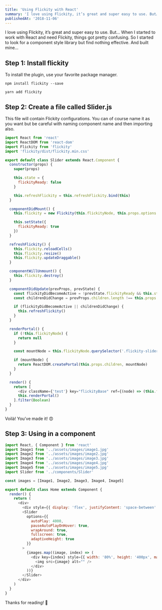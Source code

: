 ```yaml
---
title: 'Using Flickity with React'
summary: 'I love using Flickity, it’s great and super easy to use. But…'
publishedAt: '2018-11-06'
---
```


I love using Flickity, it’s great and super easy to use. But… When I started to work with React and need Flickity, things got pretty confusing. So I started to look for a component style library but find nothing effective. And built mine…

## Step 1: Install flickity

To install the plugin, use your favorite package manager.

```bash:NPM
npm install flickity --save
```

```bash:Yarn
yarn add flickity
```

## Step 2: Create a file called Slider.js

This file will contain Flickity configurations. You can of course name it as you want but be careful with naming component name and then importing also.

```jsx:Slider.js
import React from 'react'
import ReactDOM from 'react-dom'
import Flickity from 'flickity'
import 'flickity/dist/flickity.min.css'

export default class Slider extends React.Component {
  constructor(props) {
    super(props)

    this.state = {
      flickityReady: false
    }

    this.refreshFlickity = this.refreshFlickity.bind(this)
  }

  componentDidMount() {
    this.flickity = new Flickity(this.flickityNode, this.props.options || {})

    this.setState({
      flickityReady: true
    })
  }

  refreshFlickity() {
    this.flickity.reloadCells()
    this.flickity.resize()
    this.flickity.updateDraggable()
  }

  componentWillUnmount() {
    this.flickity.destroy()
  }

  componentDidUpdate(prevProps, prevState) {
    const flickityDidBecomeActive = !prevState.flickityReady && this.state.flickityReady
    const childrenDidChange = prevProps.children.length !== this.props.children.length

    if (flickityDidBecomeActive || childrenDidChange) {
      this.refreshFlickity()
    }
  }

  renderPortal() {
    if (!this.flickityNode) {
      return null
    }

    const mountNode = this.flickityNode.querySelector('.flickity-slider')

    if (mountNode) {
      return ReactDOM.createPortal(this.props.children, mountNode)
    }
  }

  render() {
    return [
      <div className={'test'} key="flickityBase" ref={(node) => (this.flickityNode = node)} />,
      this.renderPortal()
    ].filter(Boolean)
  }
}
```

Voilà! You’ve made it! 😍

## Step 3: Using in a component

```jsx:ExampleComponent.js
import React, { Component } from 'react'
import Image1 from '../assets/images/image1.jpg'
import Image2 from '../assets/images/image2.jpg'
import Image3 from '../assets/images/image3.jpg'
import Image4 from '../assets/images/image4.jpg'
import Image5 from '../assets/images/image5.jpg'
import Slider from '../components/Slider'

const images = [Image1, Image2, Image3, Image4, Image5]

export default class Home extends Component {
  render() {
    return (
      <div>
        <div style={{ display: 'flex', justifyContent: 'space-between' }} />
        <Slider
          options={{
            autoPlay: 4000,
            pauseAutoPlayOnHover: true,
            wrapAround: true,
            fullscreen: true,
            adaptiveHeight: true
          }}
        >
          {images.map((image, index) => (
            <div key={index} style={{ width: '80%', height: '400px', margin: '0 0.5em' }}>
              <img src={image} alt="" />
            </div>
          ))}
        </Slider>
      </div>
    )
  }
}
```

Thanks for reading! 💛

